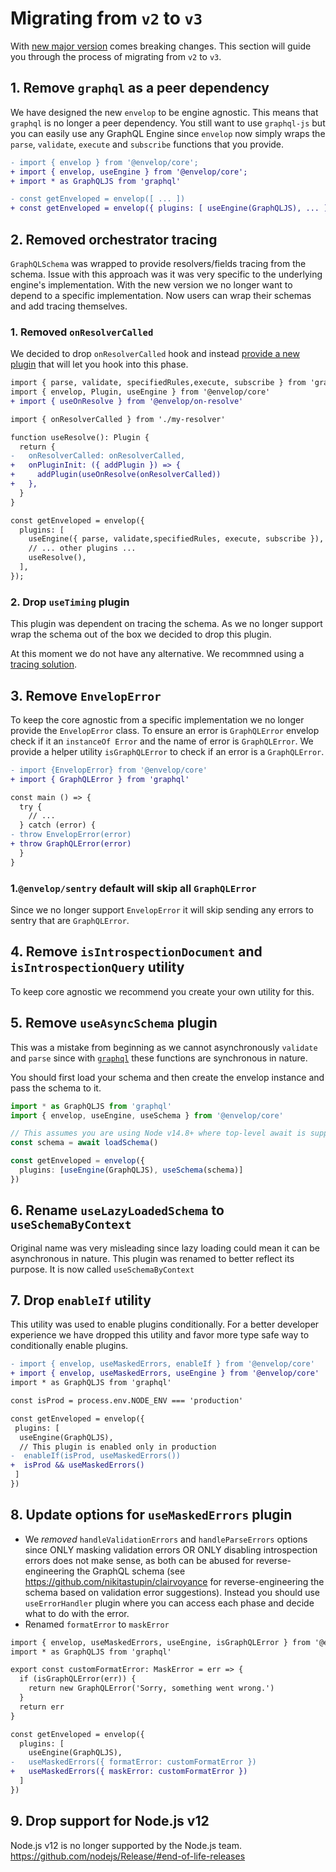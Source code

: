 # Migrating from `v2` to `v3`

With [new major version](https://github.com/n1ru4l/envelop/pull/1487) comes breaking changes. This
section will guide you through the process of migrating from `v2` to `v3`.

## 1. Remove `graphql` as a peer dependency

We have designed the new `envelop` to be engine agnostic. This means that `graphql` is no longer a
peer dependency. You still want to use `graphql-js` but you can easily use any GraphQL Engine since
`envelop` now simply wraps the `parse`, `validate`, `execute` and `subscribe` functions that you
provide.

```diff
- import { envelop } from '@envelop/core';
+ import { envelop, useEngine } from '@envelop/core';
+ import * as GraphQLJS from 'graphql'

- const getEnveloped = envelop([ ... ])
+ const getEnveloped = envelop({ plugins: [ useEngine(GraphQLJS), ... ] })
```

## 2. Removed orchestrator tracing

`GraphQLSchema` was wrapped to provide resolvers/fields tracing from the schema. Issue with this
approach was it was very specific to the underlying engine's implementation. With the new version we
no longer want to depend to a specific implementation. Now users can wrap their schemas and add
tracing themselves.

### 1. Removed `onResolverCalled`

We decided to drop `onResolverCalled` hook and instead
[provide a new plugin](https://github.com/n1ru4l/envelop/pull/1500) that will let you hook into this
phase.

```diff
import { parse, validate, specifiedRules,execute, subscribe } from 'graphql'
import { envelop, Plugin, useEngine } from '@envelop/core'
+ import { useOnResolve } from '@envelop/on-resolve'

import { onResolverCalled } from './my-resolver'

function useResolve(): Plugin {
  return {
-   onResolverCalled: onResolverCalled,
+   onPluginInit: ({ addPlugin }) => {
+     addPlugin(useOnResolve(onResolverCalled))
+   },
  }
}

const getEnveloped = envelop({
  plugins: [
    useEngine({ parse, validate,specifiedRules, execute, subscribe }),
    // ... other plugins ...
    useResolve(),
  ],
});
```

### 2. Drop `useTiming` plugin

This plugin was dependent on tracing the schema. As we no longer support wrap the schema out of the
box we decided to drop this plugin.

At this moment we do not have any alternative. We recommned using a
[tracing solution](/v3/guides/monitoring-and-tracing).

## 3. Remove `EnvelopError`

To keep the core agnostic from a specific implementation we no longer provide the `EnvelopError`
class. To ensure an error is `GraphQLError` envelop check if it an `instanceOf Error` and the name
of error is `GraphQLError`. We provide a helper utility `isGraphQLError` to check if an error is a
`GraphQLError`.

```diff
- import {EnvelopError} from '@envelop/core'
+ import { GraphQLError } from 'graphql'

const main () => {
  try {
    // ...
  } catch (error) {
- throw EnvelopError(error)
+ throw GraphQLError(error)
  }
}
```

### 1.`@envelop/sentry` default will skip all `GraphQLError`

Since we no longer support `EnvelopError` it will skip sending any errors to sentry that are
`GraphQLError`.

## 4. Remove `isIntrospectionDocument` and `isIntrospectionQuery` utility

To keep core agnostic we recommend you create your own utility for this.

## 5. Remove `useAsyncSchema` plugin

This was a mistake from beginning as we cannot asynchronously `validate` and `parse` since with
[`graphql`](https://github.com/graphql/graphql-js) these functions are synchronous in nature.

You should first load your schema and then create the envelop instance and pass the schema to it.

```ts
import * as GraphQLJS from 'graphql'
import { envelop, useEngine, useSchema } from '@envelop/core'

// This assumes you are using Node v14.8+ where top-level await is supported
const schema = await loadSchema()

const getEnveloped = envelop({
  plugins: [useEngine(GraphQLJS), useSchema(schema)]
})
```

## 6. Rename `useLazyLoadedSchema` to `useSchemaByContext`

Original name was very misleading since lazy loading could mean it can be asynchronous in nature.
This plugin was renamed to better reflect its purpose. It is now called `useSchemaByContext`

## 7. Drop `enableIf` utility

This utility was used to enable plugins conditionally. For a better developer experience we have
dropped this utility and favor more type safe way to conditionally enable plugins.

```diff
- import { envelop, useMaskedErrors, enableIf } from '@envelop/core'
+ import { envelop, useMaskedErrors, useEngine } from '@envelop/core'
import * as GraphQLJS from 'graphql'

const isProd = process.env.NODE_ENV === 'production'

const getEnveloped = envelop({
 plugins: [
  useEngine(GraphQLJS),
  // This plugin is enabled only in production
-  enableIf(isProd, useMaskedErrors())
+  isProd && useMaskedErrors()
 ]
})
```

## 8. Update options for `useMaskedErrors` plugin

- We _removed_ `handleValidationErrors` and `handleParseErrors` options since ONLY masking
  validation errors OR ONLY disabling introspection errors does not make sense, as both can be
  abused for reverse-engineering the GraphQL schema (see
  https://github.com/nikitastupin/clairvoyance for reverse-engineering the schema based on
  validation error suggestions). Instead you should use `useErrorHandler` plugin where you can
  access each phase and decide what to do with the error.
- Renamed `formatError` to `maskError`

```diff
import { envelop, useMaskedErrors, useEngine, isGraphQLError } from '@envelop/core'
import * as GraphQLJS from 'graphql'

export const customFormatError: MaskError = err => {
  if (isGraphQLError(err)) {
    return new GraphQLError('Sorry, something went wrong.')
  }
  return err
}

const getEnveloped = envelop({
  plugins: [
    useEngine(GraphQLJS),
-   useMaskedErrors({ formatError: customFormatError })
+   useMaskedErrors({ maskError: customFormatError })
  ]
})
```

## 9. Drop support for Node.js v12

Node.js v12 is no longer supported by the Node.js team.
https://github.com/nodejs/Release/#end-of-life-releases
